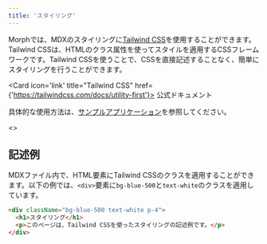 ```yaml
---
title: 'スタイリング'
---
```


Morphでは、MDXのスタイリングに[Tailwind CSS](https://tailwindcss.com/)を使用することができます。Tailwind CSSは、HTMLのクラス属性を使ってスタイルを適用するCSSフレームワークです。Tailwind CSSを使うことで、CSSを直接記述することなく、簡単にスタイリングを行うことができます。

<Card icon='link' title="Tailwind CSS" href={'https://tailwindcss.com/docs/utility-first'}>
  公式ドキュメント
</Card>

具体的な使用方法は、[サンプルアプリケーション](https://stackblitz.com/edit/vitejs-vite-7fyrdn?file=src%2Findex.mdx)を参照してください。

<Card title="サンプルアプリ + コード" icon="link" href="https://stackblitz.com/edit/vitejs-vite-7fyrdn?file=src%2Findex.mdx">
  <></>
</Card>

## 記述例

MDXファイル内で、HTML要素にTailwind CSSのクラスを適用することができます。以下の例では、`<div>`要素に`bg-blue-500`と`text-white`のクラスを適用しています。

```html
<div className="bg-blue-500 text-white p-4">
  <h1>スタイリング</h1>
  <p>このページは、Tailwind CSSを使ったスタイリングの記述例です。</p>
</div>
```
